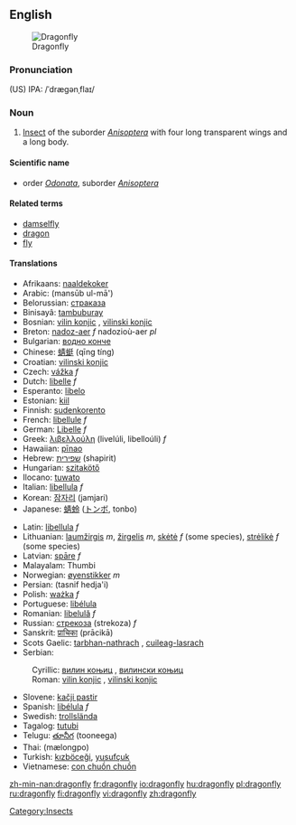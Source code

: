 {{wikipedia}}
==English==
[[Image:DragonflyFLu.jpg|thumb|Dragonfly]]
===Pronunciation===
(US) IPA: /ˈdrægənˌflaɪ/
===Noun===
{{en-noun|dragonflies}}
# [[insect|Insect]] of the suborder ''[[Anisoptera]]'' with four long transparent wings and a long body.

====Scientific name====
*order ''[[Odonata]]'', suborder ''[[Anisoptera]]''

====Related terms====
*[[damselfly]]
*[[dragon]]
*[[fly]]

====Translations====
{{top}}
*Afrikaans: [[naaldekoker]]
*Arabic: {{ARchar|[[منسوب الماء]]}} (mansūb ul-mā')
*Belorussian: [[страказа#Belorusian|страказа]] {{f}}
*Binisayâ: [[tambuburay]]
*Bosnian: [[vilin konjic#Bosnian|vilin konjic]] {{m}}, [[vilinski konjic#Bosnian|vilinski konjic]] {{m}}
*Breton: [[nadoz-aer]] ''f'' nadozioù-aer ''pl''
*Bulgarian: [[водно конче#Bulgarian|водно конче]] {{n}}
*Chinese: [[蜻蜓]] (qīng tíng)
*Croatian: [[vilinski konjic#Croatian|vilinski konjic]] {{m}}
*Czech: [[vážka]] ''f''
*Dutch: [[libelle]] ''f''
*Esperanto: [[libelo]]
*Estonian: [[kiil]]
*Finnish: [[sudenkorento]]
*French: [[libellule]] ''f''
*German: [[Libelle]] ''f''
*Greek: [[λιβελλούλη]] (livelúli, libelloúli) ''f''
*Hawaiian: [[pīnao]]
*Hebrew: [[שפירית]] (shapirit)
*Hungarian: [[szitakötő]]
*Ilocano: [[tuwato]]
*Italian: [[libellula]] ''f''
*Korean: [[잠자리]] (jamjari)
*Japanese: [[蜻蛉]] ([[トンボ]], tonbo)
{{mid}}
*Latin: [[libellula]] ''f''
*Lithuanian: [[laumžirgis]] ''m'', [[žirgelis]] ''m'', [[skėtė]] ''f'' (some species), [[strėlikė]] ''f'' (some species)
*Latvian: [[spāre]] ''f''
*Malayalam: Thumbi
*Norwegian: [[øyenstikker]] ''m''
*Persian: {{FAchar|[[تصنيف هجائی]]}} (tasnif hedja'i)
*Polish: [[ważka]] ''f''
*Portuguese: [[libélula]] {{f}}
*Romanian: [[libelulă]] ''f''
*Russian: [[стрекоза]] (strekoza) ''f''
*Sanskrit: [[प्राचिका]] (prācikā)
*Scots Gaelic: [[tarbhan-nathrach]] {{m}}, [[cuileag-lasrach]] {{f}}
*Serbian:
:Cyrillic: [[вилин коњиц#Serbian|вилин коњиц]] {{m}}, [[вилински коњиц#Serbian|вилински коњиц]] {{m}}
:Roman: [[vilin konjic#Serbian|vilin konjic]] {{m}}, [[vilinski konjic#Serbian|vilinski konjic]] {{m}}
*Slovene: [[kačji pastir]] {{m}}
*Spanish: [[libélula]] ''f''
*Swedish: [[trollslända]]
*Tagalog: [[tutubi]]
*Telugu: [[తూనీగ]] (tooneega)
*Thai: {{THchar|[[แมลงปอ]]}} (mælongpo)
*Turkish: [[kızböceği]], [[yusufçuk]]
*Vietnamese: [[con chuồn chuồn]]
{{bottom}}
[[Category:Insects]]

[[zh-min-nan:dragonfly]]
[[fr:dragonfly]]
[[io:dragonfly]]
[[hu:dragonfly]]
[[pl:dragonfly]]
[[ru:dragonfly]]
[[fi:dragonfly]]
[[vi:dragonfly]]
[[zh:dragonfly]]